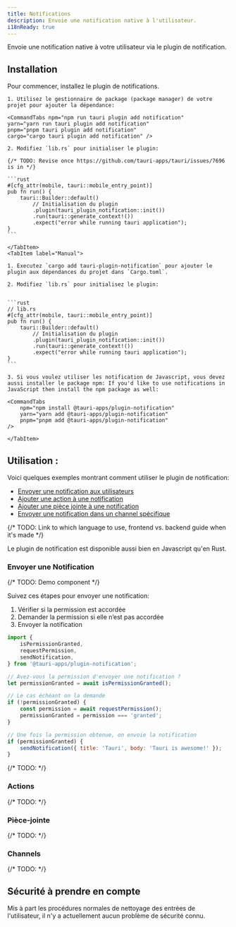 ---
title: Notifications
description: Envoie une notification native à l'utilisateur.
i18nReady: true
---


<PluginBreadcrumb
	version="v2.0.0-alpha.2"
	github="https://github.com/tauri-apps/plugins-workspace/tree/v2/plugins/notification"
	npm="https://www.npmjs.com/package/@tauri-apps/plugin-notification"
	cratesio="https://crates.io/crates/tauri-plugin-notification"
	jsApi="/2/reference/js/notification"
	docsrs="https://docs.rs/tauri-plugin-notification/2.0.0-alpha.2/tauri_plugin_notification/"
/>

Envoie une notification native à votre utilisateur via le plugin de notification.

## Installation

Pour commencer, installez le plugin de notifications.

<Tabs>
    <TabItem label="Automatic">

    1. Utilisez le gestionnaire de package (package manager) de votre projet pour ajouter la dépendance:

    <CommandTabs npm="npm run tauri plugin add notification"
    yarn="yarn run tauri plugin add notification"
    pnpm="pnpm tauri plugin add notification"
    cargo="cargo tauri plugin add notification" />

    2. Modifiez `lib.rs` pour initialiser le plugin:

    {/* TODO: Revise once https://github.com/tauri-apps/tauri/issues/7696 is in */}

    ```rust
    #[cfg_attr(mobile, tauri::mobile_entry_point)]
    pub fn run() {
        tauri::Builder::default()
            // Initialisation du plugin
            .plugin(tauri_plugin_notification::init())
            .run(tauri::generate_context!())
            .expect("error while running tauri application");
    }
    ```

    </TabItem>
    <TabItem label="Manual">

    1. Executez `cargo add tauri-plugin-notification` pour ajouter le plugin aux dépendances du projet dans `Cargo.toml`.

    2. Modifiez `lib.rs` pour initialisez le plugin:


    ```rust
    // lib.rs
    #[cfg_attr(mobile, tauri::mobile_entry_point)]
    pub fn run() {
        tauri::Builder::default()
            // Initialisation du plugin
            .plugin(tauri_plugin_notification::init())
            .run(tauri::generate_context!())
            .expect("error while running tauri application");
    }
    ```

    3. Si vous voulez utiliser les notification de Javascript, vous devez aussi installer le package npm: If you'd like to use notifications in JavaScript then install the npm package as well:

    <CommandTabs
        npm="npm install @tauri-apps/plugin-notification"
        yarn="yarn add @tauri-apps/plugin-notification"
        pnpm="pnpm add @tauri-apps/plugin-notification"
    />

    </TabItem>

</Tabs>

## Utilisation :

Voici quelques exemples montrant comment utiliser le plugin de notification:

- [Envoyer une notification aux utilisateurs](#envoyer-une-notification)
- [Ajouter une action à une notification](#actions)
- [Ajouter une pièce jointe à une notification](#pièce-jointe)
- [Envoyer une notification dans un channel spécifique](#channels)

{/* TODO: Link to which language to use, frontend vs. backend guide when it's made */}

Le plugin de notification est disponible aussi bien en Javascript qu'en Rust.

### Envoyer une Notification

{/* TODO: Demo component */}

Suivez ces étapes pour envoyer une notification:

1. Vérifier si la permission est accordée
2. Demander la permission si elle n’est pas accordée
3. Envoyer la notification

<Tabs>
<TabItem label="JavaScript">

```js
import {
	isPermissionGranted,
	requestPermission,
	sendNotification,
} from '@tauri-apps/plugin-notification';

// Avez-vous la permission d'envoyer une notification ?
let permissionGranted = await isPermissionGranted();

// Le cas échéant on la demande
if (!permissionGranted) {
	const permission = await requestPermission();
	permissionGranted = permission === 'granted';
}

// Une fois la permission obtenue, on envoie la notification
if (permissionGranted) {
	sendNotification({ title: 'Tauri', body: 'Tauri is awesome!' });
}
```

</TabItem>
<TabItem label="Rust">

{/* TODO: */}

<Stub />

</TabItem>
</Tabs>

### Actions

{/* TODO: */}

<Stub />

### Pièce-jointe

{/* TODO: */}

<Stub />

### Channels

{/* TODO: */}

<Stub />

## Sécurité à prendre en compte

Mis à part les procédures normales de nettoyage des entrées de l'utilisateur, il n'y a actuellement aucun problème de sécurité connu.